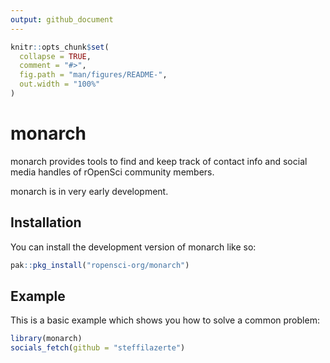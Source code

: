 ```yaml
---
output: github_document
---
```


<!-- README.md is generated from README.Rmd. Please edit that file -->

```r
knitr::opts_chunk$set(
  collapse = TRUE,
  comment = "#>",
  fig.path = "man/figures/README-",
  out.width = "100%"
)
```

# monarch

<!-- badges: start -->
<!-- badges: end -->

monarch provides tools to find and keep track of contact info and social media 
handles of rOpenSci community members.

monarch is in very early development.

## Installation

You can install the development version of monarch like so:

``` r
pak::pkg_install("ropensci-org/monarch")
```

## Example

This is a basic example which shows you how to solve a common problem:

```r
library(monarch)
socials_fetch(github = "steffilazerte")
```
